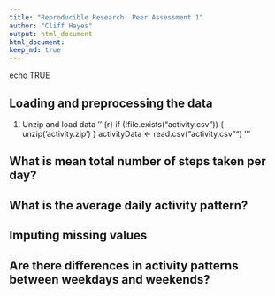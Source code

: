 ```yaml
---
title: "Reproducible Research: Peer Assessment 1"
author: "Cliff Hayes"
output: html_document
html_document:
keep_md: true
---
```


echo TRUE

## Loading and preprocessing the data
1. Unzip and load data
'''{r}
    if (!file.exists("activity.csv")) {
        unzip('activity.zip')
    }
    activityData <- read.csv("activity.csv"")
'''


## What is mean total number of steps taken per day?



## What is the average daily activity pattern?



## Imputing missing values



## Are there differences in activity patterns between weekdays and weekends?

